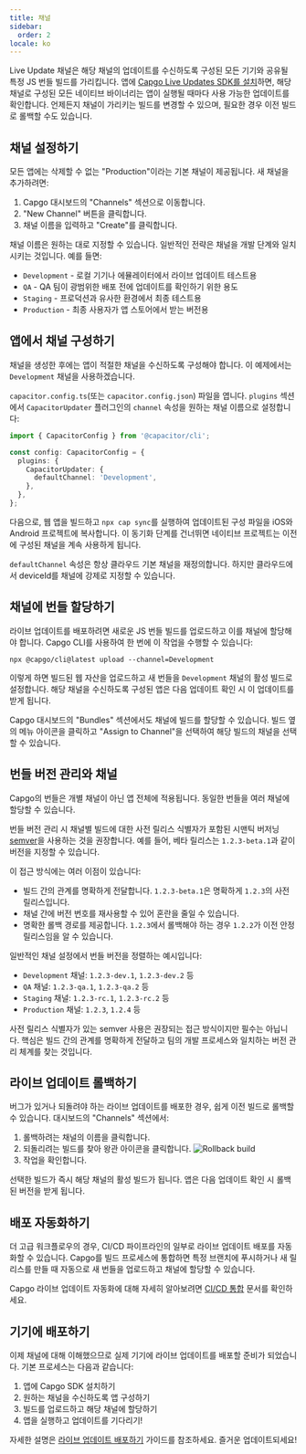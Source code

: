 ```yaml
---
title: 채널
sidebar:
  order: 2
locale: ko
---
```



Live Update 채널은 해당 채널의 업데이트를 수신하도록 구성된 모든 기기와 공유될 특정 JS 번들 빌드를 가리킵니다. 앱에 [Capgo Live Updates SDK를 설치](/docs/getting-started/quickstart/)하면, 해당 채널로 구성된 모든 네이티브 바이너리는 앱이 실행될 때마다 사용 가능한 업데이트를 확인합니다. 언제든지 채널이 가리키는 빌드를 변경할 수 있으며, 필요한 경우 이전 빌드로 롤백할 수도 있습니다.

## 채널 설정하기

모든 앱에는 삭제할 수 없는 "Production"이라는 기본 채널이 제공됩니다. 새 채널을 추가하려면:

1. Capgo 대시보드의 "Channels" 섹션으로 이동합니다.
2. "New Channel" 버튼을 클릭합니다.
3. 채널 이름을 입력하고 "Create"를 클릭합니다.

채널 이름은 원하는 대로 지정할 수 있습니다. 일반적인 전략은 채널을 개발 단계와 일치시키는 것입니다. 예를 들면:

- `Development` - 로컬 기기나 에뮬레이터에서 라이브 업데이트 테스트용
- `QA` - QA 팀이 광범위한 배포 전에 업데이트를 확인하기 위한 용도
- `Staging` - 프로덕션과 유사한 환경에서 최종 테스트용
- `Production` - 최종 사용자가 앱 스토어에서 받는 버전용

## 앱에서 채널 구성하기

채널을 생성한 후에는 앱이 적절한 채널을 수신하도록 구성해야 합니다. 이 예제에서는 `Development` 채널을 사용하겠습니다.

`capacitor.config.ts`(또는 `capacitor.config.json`) 파일을 엽니다. `plugins` 섹션에서 `CapacitorUpdater` 플러그인의 `channel` 속성을 원하는 채널 이름으로 설정합니다:

```ts
import { CapacitorConfig } from '@capacitor/cli';

const config: CapacitorConfig = {
  plugins: {
    CapacitorUpdater: {
      defaultChannel: 'Development',
    },
  },
};
```

다음으로, 웹 앱을 빌드하고 `npx cap sync`를 실행하여 업데이트된 구성 파일을 iOS와 Android 프로젝트에 복사합니다. 이 동기화 단계를 건너뛰면 네이티브 프로젝트는 이전에 구성된 채널을 계속 사용하게 됩니다.

<Aside type="caution">

`defaultChannel` 속성은 항상 클라우드 기본 채널을 재정의합니다. 하지만 클라우드에서 deviceId를 채널에 강제로 지정할 수 있습니다.

</Aside>

## 채널에 번들 할당하기

라이브 업데이트를 배포하려면 새로운 JS 번들 빌드를 업로드하고 이를 채널에 할당해야 합니다. Capgo CLI를 사용하여 한 번에 이 작업을 수행할 수 있습니다:

```shell
npx @capgo/cli@latest upload --channel=Development
```

이렇게 하면 빌드된 웹 자산을 업로드하고 새 번들을 `Development` 채널의 활성 빌드로 설정합니다. 해당 채널을 수신하도록 구성된 앱은 다음 업데이트 확인 시 이 업데이트를 받게 됩니다.

Capgo 대시보드의 "Bundles" 섹션에서도 채널에 빌드를 할당할 수 있습니다. 빌드 옆의 메뉴 아이콘을 클릭하고 "Assign to Channel"을 선택하여 해당 빌드의 채널을 선택할 수 있습니다.

## 번들 버전 관리와 채널

Capgo의 번들은 개별 채널이 아닌 앱 전체에 적용됩니다. 동일한 번들을 여러 채널에 할당할 수 있습니다.

번들 버전 관리 시 채널별 빌드에 대한 사전 릴리스 식별자가 포함된 시맨틱 버저닝 [semver](https://semver.org/)을 사용하는 것을 권장합니다. 예를 들어, 베타 릴리스는 `1.2.3-beta.1`과 같이 버전을 지정할 수 있습니다.

이 접근 방식에는 여러 이점이 있습니다:

- 빌드 간의 관계를 명확하게 전달합니다. `1.2.3-beta.1`은 명확하게 `1.2.3`의 사전 릴리스입니다.
- 채널 간에 버전 번호를 재사용할 수 있어 혼란을 줄일 수 있습니다.
- 명확한 롤백 경로를 제공합니다. `1.2.3`에서 롤백해야 하는 경우 `1.2.2`가 이전 안정 릴리스임을 알 수 있습니다.

일반적인 채널 설정에서 번들 버전을 정렬하는 예시입니다:

- `Development` 채널: `1.2.3-dev.1`, `1.2.3-dev.2` 등
- `QA` 채널: `1.2.3-qa.1`, `1.2.3-qa.2` 등
- `Staging` 채널: `1.2.3-rc.1`, `1.2.3-rc.2` 등
- `Production` 채널: `1.2.3`, `1.2.4` 등

사전 릴리스 식별자가 있는 semver 사용은 권장되는 접근 방식이지만 필수는 아닙니다. 핵심은 빌드 간의 관계를 명확하게 전달하고 팀의 개발 프로세스와 일치하는 버전 관리 체계를 찾는 것입니다.

## 라이브 업데이트 롤백하기

버그가 있거나 되돌려야 하는 라이브 업데이트를 배포한 경우, 쉽게 이전 빌드로 롤백할 수 있습니다. 대시보드의 "Channels" 섹션에서:

<Steps>

1. 롤백하려는 채널의 이름을 클릭합니다.
2. 되돌리려는 빌드를 찾아 왕관 아이콘을 클릭합니다.
![Rollback build](/select_bundle.webp)
3. 작업을 확인합니다.

</Steps>

선택한 빌드가 즉시 해당 채널의 활성 빌드가 됩니다. 앱은 다음 업데이트 확인 시 롤백된 버전을 받게 됩니다.

## 배포 자동화하기

더 고급 워크플로우의 경우, CI/CD 파이프라인의 일부로 라이브 업데이트 배포를 자동화할 수 있습니다. Capgo를 빌드 프로세스에 통합하면 특정 브랜치에 푸시하거나 새 릴리스를 만들 때 자동으로 새 번들을 업로드하고 채널에 할당할 수 있습니다.

Capgo 라이브 업데이트 자동화에 대해 자세히 알아보려면 [CI/CD 통합](/docs/cicd-integration/) 문서를 확인하세요.

## 기기에 배포하기

이제 채널에 대해 이해했으므로 실제 기기에 라이브 업데이트를 배포할 준비가 되었습니다. 기본 프로세스는 다음과 같습니다:

1. 앱에 Capgo SDK 설치하기
2. 원하는 채널을 수신하도록 앱 구성하기
3. 빌드를 업로드하고 해당 채널에 할당하기
4. 앱을 실행하고 업데이트를 기다리기!

자세한 설명은 [라이브 업데이트 배포하기](/docs/getting-started/deploy/) 가이드를 참조하세요. 즐거운 업데이트되세요!